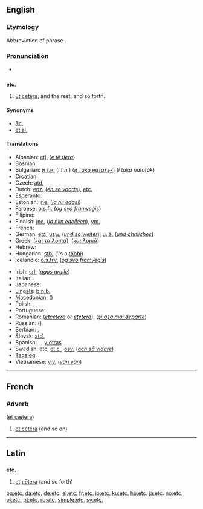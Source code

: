 ==English==

{{rank|private|dinner|command|770|etc.|broke|waiting|political}}

{{wikipediaAlt|Et cetera}}

===Etymology===
Abbreviation of {{etyl|la}} phrase {{term|et cetera||and the rest}}.

===Pronunciation===
* {{audio|en-us-etc.ogg|Audio (US)}}

==={{abbreviation}}===
'''etc.'''

# [[et cetera|Et cetera]]; and the rest; and so forth.

====Synonyms====
* [[&c.]]
* [[et al.]]

====Translations====
{{trans-top|abbreviation of “et cetera”; and the rest; and so forth}}
* Albanian: [[etj.]] (''[[e të tjera]]'')
* Bosnian: {{t-|bs|itd.}}
* Bulgarian: [[и т.н.]] (''i t.n.'') (''[[и така нататък]]'') (''i taka natatăk'')
* Croatian: {{t-|hr|itd.}}
* Czech: [[atd.]]
* Dutch: [[enz.]] (''[[en zo voorts]]''), [[etc.]]
* Esperanto: {{t-|eo|ktp|xs=Esperanto}}
* Estonian: [[jne.]] (''[[ja nii edasi]]'')
* Faroese: [[o.s.fr.]] (''[[og svo framvegis]]'')
* Filipino: {{tø|fil|atbp.|xs=Filipino}}
* Finnish: [[jne.]] (''[[ja niin edelleen]]''), [[ym.]]
* French: {{t+|fr|etc.}}
* German: [[etc]]; [[usw.]] (''[[und so weiter]]''); [[u. ä.]] (''[[und ähnliches]]'')
* Greek: {{t|el|κτλ|sc=Grek}} (''[[και τα λοιπά]]''), {{t|el|κλπ|sc=Grek}} (''[[και λοιπά]]'')
* Hebrew: {{t+|he|וכו׳|tr=v'khú.|sc=Hebr}}
* Hungarian: [[stb.]] (''s a [[többi]])
* Icelandic: [[o.s.frv.]] (''[[og svo framvegis]]'')
{{trans-mid}}
* Irish: [[srl.]] (''[[agus araile]]'')
* Italian: {{t-|it|ecc}}
* Japanese: {{t-|ja|など|tr=nado|sc=Jpan}}
* [[Lingala]]: [[b.n.b.]]
* [[Macedonian]]: {{t|mk|итн.|tr=itn.|sc=Cyrl}} ({{term|sc=Cyrl|и така натаму|tr=i tákа nátamu}})
* Polish: {{t+|pl|itp.}} {{i|i tym podobnie, i tym podobne}}, {{t+|pl|itd.}} {{i|i tak dalej}}, {{t+|pl|etc.}}
* Portuguese: {{t+|pt|etc.}}
* Romanian: {{t-|ro|etc|alt=etc.}} (''[[etcetera]]'' or ''[[eţetera]]''), {{t|ro|ş.a.m.d.}} (''[[şi aşa mai departe]]'')
* Russian: {{t+|ru|и т. д.|tr=i t. d.|sc=Cyrl}} ({{term|sc=Cyrl|и так далее|tr=i tak dalee}})
* Serbian: {{t+|sr|итд.|sc=Cyrl}}, {{t-|sr|itd.}}
* Slovak: [[atď.]]
* Spanish: {{t-|es|etc.}}, {{t|es|&.}}, [[y otras]]
* Swedish: etc, [[et c.]], [[osv.]] (''[[och så vidare]]'')
* [[Tagalog]]: {{t+|tl|atbp.|xs=Tagalog}}
* Vietnamese: [[v.v.]] (''[[vân vân]]'')
{{trans-bottom}}

----

==French==

===Adverb===
{{infl|fr|adverb}} ([[et cætera]])

# [[et cetera]] (and so on)

----

==Latin==

==={{abbreviation|Latin}}===
'''etc.'''

# [[et#Latin|et]] [[cetera#Latin|cētera]] (and so forth)

[[bg:etc.]]
[[da:etc.]]
[[de:etc.]]
[[el:etc.]]
[[fr:etc.]]
[[io:etc.]]
[[ku:etc.]]
[[hu:etc.]]
[[ja:etc.]]
[[no:etc.]]
[[pl:etc.]]
[[pt:etc.]]
[[ru:etc.]]
[[simple:etc.]]
[[sv:etc.]]